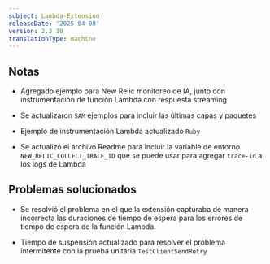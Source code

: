 ```yaml
---
subject: Lambda-Extension
releaseDate: '2025-04-08'
version: 2.3.18
translationType: machine
---
```


## Notas

* Agregado ejemplo para New Relic monitoreo de IA, junto con instrumentación de función Lambda con respuesta streaming

* Se actualizaron `SAM` ejemplos para incluir las últimas capas y paquetes

* Ejemplo de instrumentación Lambda actualizado `Ruby`

* Se actualizó el archivo Readme para incluir la variable de entorno `NEW_RELIC_COLLECT_TRACE_ID` que se puede usar para agregar `trace-id` a los logs de Lambda

## Problemas solucionados

* Se resolvió el problema en el que la extensión capturaba de manera incorrecta las duraciones de tiempo de espera para los errores de tiempo de espera de la función Lambda.

* Tiempo de suspensión actualizado para resolver el problema intermitente con la prueba unitaria `TestClientSendRetry`
